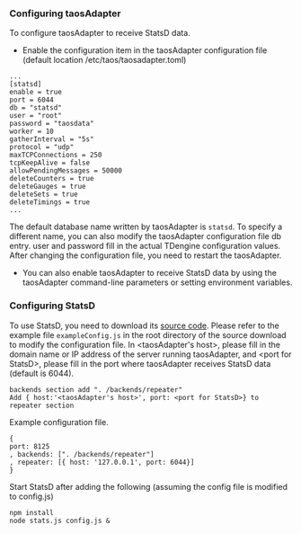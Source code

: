 ### Configuring taosAdapter

To configure taosAdapter to receive StatsD data.

- Enable the configuration item in the taosAdapter configuration file (default location /etc/taos/taosadapter.toml)

```
...
[statsd]
enable = true
port = 6044
db = "statsd"
user = "root"
password = "taosdata"
worker = 10
gatherInterval = "5s"
protocol = "udp"
maxTCPConnections = 250
tcpKeepAlive = false
allowPendingMessages = 50000
deleteCounters = true
deleteGauges = true
deleteSets = true
deleteTimings = true
...
```

The default database name written by taosAdapter is `statsd`. To specify a different name, you can also modify the taosAdapter configuration file db entry. user and password fill in the actual TDengine configuration values. After changing the configuration file, you need to restart the taosAdapter.

- You can also enable taosAdapter to receive StatsD data by using the taosAdapter command-line parameters or setting environment variables.

### Configuring StatsD

To use StatsD, you need to download its [source code](https://github.com/statsd/statsd). Please refer to the example file `exampleConfig.js` in the root directory of the source download to modify the configuration file. In <taosAdapter's host\>, please fill in the domain name or IP address of the server running taosAdapter, and <port for StatsD\>, please fill in the port where taosAdapter receives StatsD data (default is 6044).

```
backends section add ". /backends/repeater"
Add { host:'<taosAdapter's host>', port: <port for StatsD>} to repeater section
```

Example configuration file.

```
{
port: 8125
, backends: [". /backends/repeater"]
, repeater: [{ host: '127.0.0.1', port: 6044}]
}
```

Start StatsD after adding the following (assuming the config file is modified to config.js)

```
npm install
node stats.js config.js &
```
